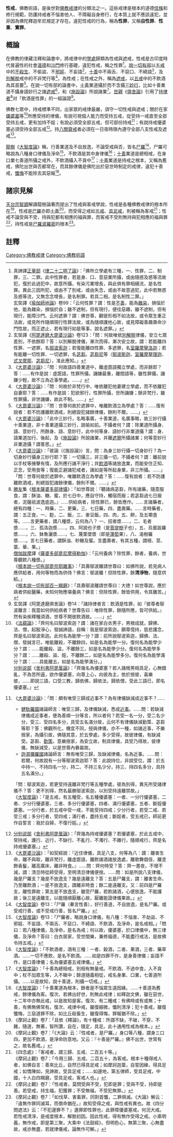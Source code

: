 {{佛教}}
{{noteTA
|1=zh-hans:尸罗;zh-hant:尸羅;
}}
'''性戒'''，佛教術語，是後世對[[佛教戒律|佛教戒律]]的分類法之一。這些戒律是根本的道德[[信條|信條]]和修行規範，防護持戒者不惱害他人、不障礙自身修行，在本質上就不應該違犯，並非因為佛陀釋迦牟尼規定才存在。違犯性戒的行為，稱為'''性罪'''，又稱'''自性罪'''、'''性重'''、'''實罪'''。

==概論==
在佛教的律藏注釋和論書中，將戒律中的[[學處|學處]]歸類為性戒與遮戒，性戒是古印度時代普遍性的社會[[道德|道德]]和[[沙門|沙門]]修行基礎，違犯性戒，稱之性罪<ref>
真諦譯[[正量部|正量部]]《[[律二十二明了論|律二十二明了論]]》：「佛所立學處有三種，一、性罪，二、制罪，三、二罪。此中性罪者，若是身、口、意惡業所攝，或由隨惑及惑等流故犯，復於此過犯中，故意所攝，有染污業增長，與此俱有罪相續流，是名性罪。異此三因所犯，或由不了別戒，或由失念，或由不故意過犯，此中若無惑及惑等流，又無念念增長，是名制罪。若具二相，是名制性二罪。」<br />
玄奘譯《[[瑜伽師地論|瑜伽師地論]]》卷99：「云何性罪？謂：性是[[惡_(佛教)|不善]]，能為[[雜染|雜染]]，損惱於他，能為雜染，損惱於自；雖不遮制，但有現行，便往惡趣，雖不遮制，但有現行，能障沙門。云何遮罪？謂：佛世尊，觀彼形相不如法故，或令眾生重正法故，或見所作隨順現行性罪法故，或為隨順護他心故，或見障礙善趣壽命沙門性故，而正遮止，若有現行如是等事，說名遮罪。」
</ref>。[[說一切有部|說一切有部]]以[[五戒|五戒]]中的[[不害|不殺生]]、不偷盜、不[[欲邪行|邪婬]]、不妄語<ref name="七眾別解脫">
玄奘譯《[[阿毘達磨大毘婆沙論|阿毘達磨大毘婆沙論]]》卷123：「問：何故唯依[[別解脫|別解脫]]律儀，安立七眾差別，不依餘耶？答：以別解脫律儀，漸次而得，漸次安立故，謂：若能離四性罪、一遮罪，名[[鄔波索迦|鄔波索迦]]；若復能離四性罪、多遮罪，名[[室羅摩拏洛迦|室羅摩拏洛迦]]；若有能離一切性罪、一切遮罪，名[[苾芻|苾芻]]。[[苾芻尼|苾芻尼]]等（[[鄔波斯迦|鄔波斯迦]]、[[室羅摩拏理迦|室羅摩拏理迦]]、[[式叉摩那|式叉摩那]]、[[苾芻尼|苾芻尼]]），准此應知。」
</ref>，[[十善|十善]]中不兩舌、不惡口、不綺語<ref>
《[[大毘婆沙論|大毘婆沙論]]》：「問：何故語四善業道中，離虛誑語獨立學處，而非餘耶？答：……有作是說：虛誑語，性罪所攝，譏嫌最重，離間語等，雖性罪攝，譏嫌少輕，故不立為近事學處。……」
</ref>，及[[別解脫|別解脫]]戒中的不非梵行等<ref>
《[[大毘婆沙論|大毘婆沙論]]》：「問：何故於非梵行中，唯依離犯他妻建立學處，而不依離犯自妻耶？答：……有作是說：犯欲邪行，性罪所攝，世所譏嫌；餘非梵行，雖性罪攝，非世譏嫌，故此不制。……」
</ref>，為性戒；在性戒之外，稱為[[遮戒|遮戒]]，以[[五戒|五戒]]中的不飲酒為其首要<ref>
《[[大毘婆沙論|大毘婆沙論]]》：「問：世尊何故於遮罪中，唯離飲酒立為學處？答：……復有說者：若不防護離飲酒戒，則總毀犯諸餘律儀，餘則不爾。……」
</ref>。在說一切有部的論書中，[[十善|十善]]業道攝於而不含攝[[三妙行|三妙行]]，比如十善業道不攝身語妙行之諸[[遮戒|遮戒]]<ref>
《[[大毘婆沙論|大毘婆沙論]]》：「此中三妙行，名略事廣，十善業道，名廣事略，故三妙行攝十善業道，非十善業道攝三妙行，說喻如前。不攝者何？謂：除業道所攝身、語、意妙行，所餘身、語、意妙行，此中何等身、語妙行非業道攝？謂：身、語業道加行、後起，及《[[施設論|施設論]]》所說諸業，并離[[遮罪|遮罪]]所攝諸業；何等意妙行非業道攝？謂善思。」
</ref>，和《[[施設論|施設論]]》所說諸業<ref>
《[[大毘婆沙論|大毘婆沙論]]》：「彼論（《施設論》）言，問：為身三妙行攝一切身妙行？為一切身妙行攝身三妙行耶？答：一切攝三，非三攝一切，不攝者何？謂：離前說以手杖等捶擊有情，及所應行諸不淨行；并[[飲酒|飲酒]]等諸放逸業，而能安住正知、正念，受用食等；復能正避諸犯戒者，諸如是等所起身業，非三所攝。……」「問：世尊何故於遮罪中，唯離飲酒立為學處？答：……復有說者：若不防護離飲酒戒，則總毀犯諸餘律儀，餘則不爾。……」
</ref>。[[世親|世親]]《[[俱舍論|俱舍論]]》引用了[[根本說一切有部|持律者]]<ref>
[[勝友|勝友]]集《[[根本薩婆多部律攝|根本薩婆多部律攝]]》：「如世尊說：『聽諸病苾芻，所有諸藥，隨意服食，謂：酥油、糖、蜜，於七日中，應自守持，觸宿而服；若苾芻過七日服者，泥薩祇波逸底迦。』……供給病者，除性罪已，餘皆應作。……言諸藥者，總有四種：一、時藥，二、更藥，三、七日藥，四、盡壽藥。……言時藥者，謂：五正食，一、麨，二、飯，三、麥豆飯，四、肉，五、餅，及五嚼食等。……言更藥者，謂八種漿，云何為八？ 一、招者漿……，二、毛者漿……，三、孤洛迦漿……，四、阿說也子漿（是[[菩提樹|菩提樹]]子也），五、烏曇跋羅漿……，六、鉢魯灑漿……，七、蔑栗墜漿（即是[[葡萄|蒲萄]]果），八、渴樹羅漿……。言七日藥者，謂酥油、粆糖及蜜。言盡壽者，有其五種，謂根、莖、葉、華、果。」<br />
[[僧伽跋摩|僧伽跋摩]]譯《[[薩婆多部毘尼摩得勒伽|薩婆多部毘尼摩得勒伽]]》：「云何養病？除性罪，餘者，養病，世尊聽飮八種漿。」<br />
《[[根本說一切有部毘奈耶雜事|根本說一切有部毘奈耶雜事]]》：「具壽鄔波離請世尊曰：如佛所說，若見病人應供給者，用何等物而為供侍？佛言：鄔波離！但除性罪，餘'''清淨物'''，隨意供給。」<br />
《[[根本說一切有部百一羯磨|根本說一切有部百一羯磨]]》：「具壽鄔波離請世尊曰：大徳！如世尊説，應於病者供給醫藥，未知何物應堪養病？佛言：但除性罪，餘皆供用，令其離苦。」
</ref>对「飲酒是性罪」的一組論證<ref>
玄奘譯《阿毘達磨俱舍論》卷14：「諸持律者言：飲酒是性罪，如『彼尊者鄔波離言：我當如何供給病者？世尊告曰：唯除性罪，餘隨所應，皆可供給。』然有染疾釋種須酒，世尊不開彼飲酒故。……」
</ref>。

佛教七眾中，持戒標準不同，出家眾的戒律最嚴，須守一切性戒與遮戒；關於在家[[優婆塞|優婆塞]]等<ref>
《[[法蘊論|法蘊論]]》：「齊何名曰鄔波索迦？謂：諸在家白衣男子，男根成就，歸佛、法、僧，起殷淨心，發誠諦語，自稱：我是鄔波索迦，願尊憶持，慈悲護念，齊是名曰鄔波索迦。此何名為能學一分？謂：前所說鄔波索迦，歸佛、法、僧，發誠言已，唯能離殺，不離餘四，如是名為能學一分。復何名為能學少分？謂：……能離殺、盜，不離餘三，如是名為能學少分。復何名為能學多分？謂：……離殺、盜、婬，不離餘二，如是名為能學多分。復何名為能學滿分？謂：……具能離五，如是名為能學滿分。」<br />
[[分别说部|分别说部]]《[[舍利弗阿毘曇論|舍利弗阿毘曇論]]》：「齊幾名為優婆塞？若人諸根男相具足，心無錯亂，不為苦所逼，欲作優婆塞，向尊上心，向彼為主，依於捨彼，喜樂彼，……即說三語，口受三教，歸依佛，歸依法，歸依僧，受此三語已，即名優婆塞。」
</ref>所應受持的律儀，有說可視個人能力而受持五戒，從受持一戒直至全部受持五戒，更有加持不婬；有說必須受全部五戒，但可部份持戒<ref>
《[[大毘婆沙論|大毘婆沙論]]》：「問：頗有唯受三歸成近事不？為有律儀缺減成近事不？……
*[[健馱羅國|健馱羅國]]諸論師言：唯受三歸，及律儀缺減，悉成[[近事|近事]]。……問：若缺減律儀成近事者，便為善順一分等言，所以者何？若受一名一分，受二名少分，受三、受四名多分，具受五名滿分故，云何不有律儀缺減勤策、苾芻等耶？答：佛觀所化，機宜不同，授與律儀，亦不一種，如諸近事，不樂捨家，為攝引故，佛隨其意，於五學處，多少受得，故彼律儀，有缺減受。苾芻、[[勤策|勤策]]，意樂捨家，為安立故，制具律儀，具受乃得故，彼律儀，無缺減受，以是世尊內眷屬故。
*[[迦濕彌羅國|迦濕彌羅國]]諸論師言：無有唯受三歸，及缺減律儀，名為近事。……問：若爾，何故說有一分等鄔波索迦耶？答：此說持位，非說受位，謂：於五中持一、不持四名一分，持二、不持三名少分，持三、持四名多分，具持五名滿分。」
「問：鄔波索迦，若更受持遠離非梵行等五種學處，彼為別得，異先所受諸律儀不？答：更不別得，然名最勝鄔波索迦，以別受持遠離禁故。」<br />
《[[大智度論|大智度論]]》：「是五戒，有五種受，名五種優婆塞：一者、一分行優婆塞，二者、少分行優婆塞，三者、多分行優婆塞，四者、滿行優婆塞，五者、斷婬優婆塞。一分行者，於五戒中受一戒，不能受持四戒；少分行者，若受二戒、若受三戒；多分行者，受四戒；滿行者，盡持五戒；斷婬者，受五戒已，師前更作自誓言：我於自婦，不復行婬。」
</ref>；有說持戒優婆塞必須受持全部五戒<ref>
[[分别说部|分别说部]]《[[舍利弗阿毘曇論|舍利弗阿毘曇論]]》：「齊幾為持戒優婆塞？若優婆塞，於此五戒中，常持戒，護行、近行，不缺行、不亂行、不濁行、不雜行，隨順戒行，齊是名持戒優婆塞。」
</ref>。持[[八關齋戒|八關齋戒]]者必須在一日夜時限內遵守全部八支性戒及遮戒<ref>
《[[大毘婆沙論|大毘婆沙論]]》：「如契經說：『近住律儀，具足八支，何等為八：謂：離害生命，離不與取，離非梵行，離虛誑語，離飲諸酒諸放逸處，離歌舞倡伎、離塗飾香鬘，離高廣床，離非時食。』……問：齊何時受？答：齊一晝夜，不增不減，謂：清旦時從師受得，至明清旦律儀便捨。……問：如是所說八支律儀，幾是尸羅支？幾是不放逸支？幾是遠離支？答：五是尸羅支，謂：離害生命，乃至離飲酒；一是不放逸支，謂離非時食；餘二是遠離支。又：前四是尸羅支，離性罪故；第五是不放逸支，雖受尸羅，若飲諸酒，心便放逸，不能護故；後三是遠離支，以能隨順厭離心故，厭離能證律儀果故。」
</ref>。

[[龍樹|龍樹]]《[[大智度論|大智度論]]》稱，行善業道及不自放逸，不論受戒與否，皆名[[尸羅|尸羅]]<ref>
《[[大智度論|大智度論]]》卷13：「尸羅（秦言性善），好行善道，不自放逸，是名尸羅。或受戒行善，或不受戒行善，皆名尸羅。」
</ref>，尸羅可略說為八種身口律儀及淨命<ref>
《[[大智度論|大智度論]]》卷13：「尸羅者，略說身口律儀，有八種：不惱害、不劫盜、不邪婬、不妄語、不兩舌、不惡口、不綺語、不飲酒，及淨命，是名戒相。」「問曰：若八種律儀，及淨命，是名為戒；何以故，優婆塞，於口律儀中，無三律儀，及淨命？答曰：白衣居家，受世間樂，兼修福德，不能盡行戒法，是故佛令持五戒。」
</ref>，不飲酒是其中身律儀<ref>
《[[大智度論|大智度論]]》：「不飲酒者，酒有三種：一者、穀酒，二者、果酒，三者、藥草酒。……一切不應飲，是名不飲酒。……如是四罪不作，是身善律儀；妄語不作，是口善律儀；名為優婆塞五戒律儀。」
</ref>；[[十善|十善]]業道是總相戒，在身口業七善道所攝之戒外，不飲酒攝入不貪中<ref>
《[[大智度論|大智度論]]》：「十善為總相戒，別相有無量戒。不飲酒、不過中食，入不貪中；杖不加眾生等，入不瞋中；餘道隨義相從，戒名身業、口業，七善道所攝。……以是故知，說十善道，則攝一切戒。」
</ref>；[[十善|十善]]業道是持戒之根本，又稱為舊戒，佛陀出世與否都常在，而其餘律儀是佛陀出於惡世時制定的戒律，違犯十善戒，[[懺悔|懺悔]]不能除去其惡報<ref>
《[[大智度論|大智度論]]》：「十善業道為根本，餘者是不惱眾生遠因緣。……十善道為舊戒，餘律儀為客。復次、若佛出好世，則無此戒律；如釋迦文佛，雖在惡世，十二年中亦無此戒，以是故知是客。復次、有二種戒：有佛時或有或無；十善，有佛無佛常有。復次、戒律中戒，雖復細微，懺則清淨；犯十善戒，雖復懺悔，三惡道罪不除，如比丘殺畜生，雖復得悔，罪報猶不除。」
</ref>。

==諸宗見解==
[[天台宗|天台宗]][[智顗|智顗]]解讀龍樹論著而提出了性戒與客戒學說，性戒是各種佛教戒律的根本所在<ref>
《摩訶止觀》卷7：「且依《釋論》，有十種戒：所謂不缺，不破，不穿，不雜，隨道，無著，智所讚，自在，隨定，具足。此十通用性戒為根本。」
</ref>，性戒是[[尸羅|尸羅]]亦即[[十善|十善]]<ref>
《摩訶止觀》卷7：「《大論》云：『性戒者，是尸羅。』身口等八種，謂身三口四，更加不飲酒，是淨命防意地。又云：『十善是尸羅。』佛不出世，世常有之，故名舊戒。」
</ref>，而受得之戒如[[五戒|五戒]]、[[具足戒|具足戒]]，則被稱為客戒<ref>
《四念處》：「客戒者，謂三歸、五戒、二百五十等。」<br />
《摩訶止觀》卷7：「今用三歸、五戒、二百五十，為客戒。根本十種得戒人者，如佛自言：善來比丘，自然已得具足戒；如摩訶迦葉，自誓因緣，得具足戒；如憍陳如，見諦故，受具足戒；……如邊地，第五律師，受具足戒，中國，十人白四羯磨，受具足戒，客戒人也。」
</ref>；性戒不論受與不受，持與犯都有相應的福與罪，而客戒不受則無持與犯相應的福與罪<ref>
《摩訶止觀》卷7：「性戒者，莫問受與不受，犯即是罪；受與不受，持即是善。若受戒，持生福，犯獲罪；不受無福，不受犯無罪。」
</ref>，持性戒是[[六度|尸羅波羅密]]的根本<ref>
《摩訶止觀》卷7：「如伐草、害畜罪，同對首懺，二罪俱滅。《大論》解云：『違無作罪同滅耳，而償命猶在。』故知受得之戒，與性戒有異也。故《四分問遮法》云：『不犯邊罪不？』邊罪即性罪也，此罪障優婆塞戒，何況大戒。若性戒清淨，是戒度根本，解脫初因。因此性戒，得有無作受得之戒。小乘明義，無作戒，即是第三聚，大乘中《法鼓經》，但明色心，無第三聚，心無盡故，戒亦無盡，若就律儀戒，論無作可解。」
</ref>。

==註釋==
{{reflist|2}}
[[Category:佛教戒律|Category:佛教戒律]]
[[Category:佛教術語|Category:佛教術語]]